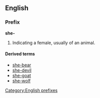 ==English==
===Prefix===
'''she-'''
# Indicating a female, usually of an animal.

====Derived terms====
*[[she-bear]]
*[[she-devil]]
*[[she-goat]]
*[[she-wolf]]

[[Category:English prefixes]]